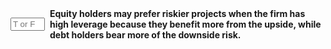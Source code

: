 ::: {.question-block}

<form onsubmit="event.preventDefault(); checkAnswerBox('module9_tf_q26','T')" style="display: flex; align-items: center; gap: 8px;">
  <input type="text" id="module9_tf_q26" name="module9_tf_q26" maxlength="1" placeholder="T or F" style="width: 55px;" data-correct-answer="T" /> 
  <label for="module9_tf_q26"><strong>Equity holders may prefer riskier projects when the firm has high leverage because they benefit more from the upside, while debt holders bear more of the downside risk.</strong></label>
</form>

<div id="feedback-module9_tf_q26" class="feedback" data-status="" style="display:none;">
TRUE. With high leverage, shareholders have incentives to take riskier projects since they enjoy the upside if successful, while debt holders absorb most losses if the firm fails.
</div>

:::
